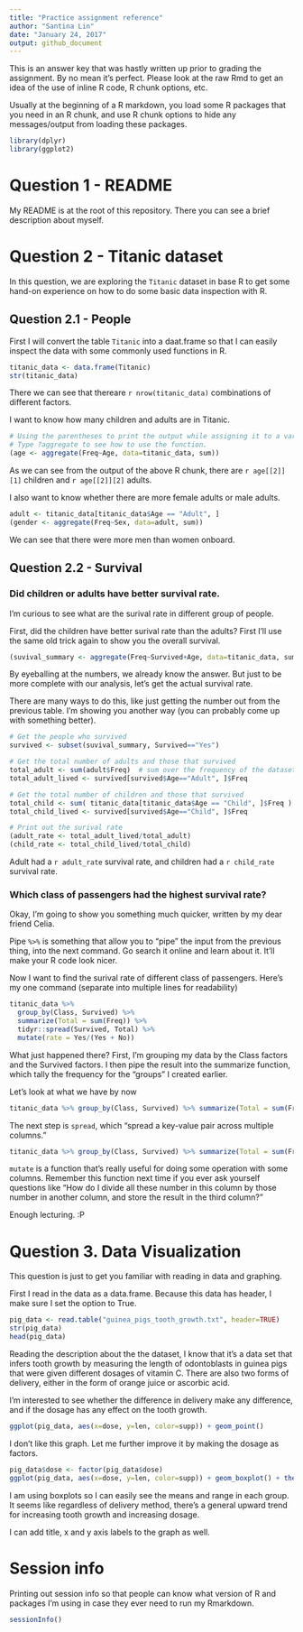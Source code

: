 ```yaml
---
title: "Practice assignment reference"
author: "Santina Lin"
date: "January 24, 2017"
output: github_document
---
```

This is an answer key that was hastly written up prior to grading the assignment. By no mean it's perfect. Please look at the raw Rmd to get an idea of the use of inline R code, R chunk options, etc. 

Usually at the beginning of a R markdown, you load some R packages that you need in an R chunk, and use R chunk options to hide any messages/output from loading these packages. 

```r
library(dplyr)
library(ggplot2)
```

# Question 1 - README 

My README is at the root of this repository. There you can see a brief description about myself. 

# Question 2 - Titanic dataset 

In this question, we are exploring the `Titanic` dataset in base R to get some hand-on experience on how to do some basic data inspection with R. 

## Question 2.1 - People 

First I will convert the table `Titanic` into a daat.frame so that I can easily inspect the data with some commonly used functions in R. 

```r
titanic_data <- data.frame(Titanic)
str(titanic_data)
```
There we can see that thereare `r nrow(titanic_data)` combinations of different factors. 

I want to know how many children and adults are in Titanic. 
```r
# Using the parentheses to print the output while assigning it to a variable
# Type ?aggregate to see how to use the function. 
(age <- aggregate(Freq~Age, data=titanic_data, sum)) 
```
As we can see from the output of the above R chunk, there are `r age[[2]][1]` children and `r age[[2]][2]` adults. 

I also want to know whether there are more female adults or male adults. 

```r
adult <- titanic_data[titanic_data$Age == "Adult", ]
(gender <- aggregate(Freq~Sex, data=adult, sum))
```

We can see that there were more men than women onboard. 


## Question 2.2 - Survival 

### Did children or adults have better survival rate. 

I'm curious to see what are the surival rate in different group of people. 

First, did the children have better surival rate than the adults? First I'll use the same old trick again to show you the overall survival. 

```r
(suvival_summary <- aggregate(Freq~Survived+Age, data=titanic_data, sum))
```
By eyeballing at the numbers, we already know the answer. But just to be more complete with our analysis, let's get the actual survival rate. 

There are many ways to do this, like just getting the number out from the previous table. I'm showing you another way (you can probably come up with something better). 
```r
# Get the people who survived 
survived <- subset(suvival_summary, Survived=="Yes")

# Get the total number of adults and those that survived 
total_adult <- sum(adult$Freq)  # sum over the frequency of the dataset we created before 
total_adult_lived <- survived[survived$Age=="Adult", ]$Freq

# Get the total number of children and those that survived 
total_child <- sum( titanic_data[titanic_data$Age == "Child", ]$Freq )
total_child_lived <- survived[survived$Age=="Child", ]$Freq

# Print out the surival rate 
(adult_rate <- total_adult_lived/total_adult)
(child_rate <- total_child_lived/total_child)
```

Adult had a `r adult_rate` survival rate, and children had a `r child_rate` survival rate. 

### Which class of passengers had the highest survival rate?  

Okay, I'm going to show you something much quicker, written by my dear friend Celia. 

Pipe `%>%` is something that allow you to "pipe" the input from the previous thing, into the next command. Go search it online and learn about it. It'll make your R code look nicer. 

Now I want to find the surival rate of different class of passengers. Here's my one command (separate into multiple lines for readability) 

```r
titanic_data %>% 
  group_by(Class, Survived) %>% 
  summarize(Total = sum(Freq)) %>%
  tidyr::spread(Survived, Total) %>% 
  mutate(rate = Yes/(Yes + No))
```

What just happened there? First, I'm grouping my data by the Class factors and the Survived factors. I then pipe the result into the summarize function, which tally the frequency for the "groups" I created earlier. 

Let's look at what we have by now

```r
titanic_data %>% group_by(Class, Survived) %>% summarize(Total = sum(Freq))

```

The next step is `spread`, which "spread a key-value pair across multiple columns."

```r
titanic_data %>% group_by(Class, Survived) %>% summarize(Total = sum(Freq)) %>% tidyr::spread(Survived, Total)

```
`mutate` is a function that's really useful for doing some operation with some columns. Remember this function next time if you ever ask yourself questions like "How do I divide all these number in this column by those number in another column, and store the result in the third column?"

Enough lecturing. :P 

# Question 3. Data Visualization 

This question is just to get you familiar with reading in data and graphing. 

First I read in the data as a data.frame. Because this data has header, I make sure I set the option to True. 

```r
pig_data <- read.table("guinea_pigs_tooth_growth.txt", header=TRUE)
str(pig_data)
head(pig_data)
```

Reading the description about the the dataset, I know that it's a data set that infers tooth growth by measuring the length of odontoblasts in guinea pigs that were given different dosages of vitamin C. There are also two forms of delivery, either in the form of orange juice or ascorbic acid. 

I'm interested to see whether the difference in delivery make any difference, and if the dosage has any effect on the tooth growth. 

```r
ggplot(pig_data, aes(x=dose, y=len, color=supp)) + geom_point() 
```

I don't like this graph. Let me further improve it by making the dosage as factors. 

```r
pig_data$dose <- factor(pig_data$dose)
ggplot(pig_data, aes(x=dose, y=len, color=supp)) + geom_boxplot() + theme_bw()
```

I am using boxplots so I can easily see the means and range in each group. It seems like regardless of delivery method, there's a general upward trend for increasing tooth growth and increasing dosage. 

I can add title, x and y axis labels to the graph as well. 

# Session info

Printing out session info so that people can know what version of R and packages I'm using in case they ever need to run my Rmarkdown. 

```r
sessionInfo()
```
